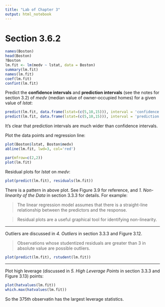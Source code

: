 ```yaml
---
title: "Lab of Chapter 3"
output: html_notebook
---
```


# Section 3.6.2
```r
names(Boston)
head(Boston)
?Boston
lm.fit <- lm(medv ~ lstat, data = Boston)
summary(lm.fit)
names(lm.fit)
coef(lm.fit)
confint(lm.fit)
```

Predict the **confidence intervals** and **prediction intervals** (see the notes for section 3.2) of *medv* (median value of owner-occupied homes) for a given value of  *lstat*:
```r
predict(lm.fit, data.frame(lstat=(c(5,10,15))), interval = 'confidence')
predict(lm.fit, data.frame(lstat=(c(5,10,15))), interval = 'prediction')
```
It's clear that prediction intervals are much wider than confidence intervals.

Plot the data points and regression line:
```r
plot(Boston$lstat, Boston$medv)
abline(lm.fit, lwd=3, col='red')
```
```r
par(mfrow=c(2,2))
plot(lm.fit)
```

Residual plots for *lstat* on *medv*:
```r
plot(predict(lm.fit), residuals(lm.fit))
```
There is a pattern in above plot. See Figure 3.9 for reference, and *1. Non-linearity of the Data* in section 3.3.3 for details. For example:

> The linear regression model assumes that there is a straight-line relationship between the predictors and the response.

> Residual plots are a useful graphical tool for identifying non-linearity.

------

Outliers are discussed in *4. Outliers* in section 3.3.3 and Figure 3.12.

> Observations whose studentized residuals are greater than 3 in absolute value are possible outliers.

```r
plot(predict(lm.fit), rstudent(lm.fit))
```

------

Plot high leverage (discussed in *5. High Leverage Points* in section 3.3.3 and Figure 3.13) points:
```r
plot(hatvalues(lm.fit))
which.max(hatvalues(lm.fit))
```

So the 375th observatin has the largest leverage statistics.